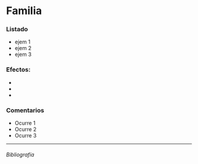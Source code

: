 
# Familia
<!-- Acción y fase sobre la que actúan -->


### Listado
<!-- Nombrarlos individualmente y enlazarlos a sus páginas individuales -->
* ejem 1
* ejem 2
* ejem 3

### Efectos:
* 
* 
* 


### Comentarios 
<!-- Describir particularidades en forma de lista -->
* Ocurre 1
* Ocurre 2
* Ocurre 3

***

###### Bibliografía

